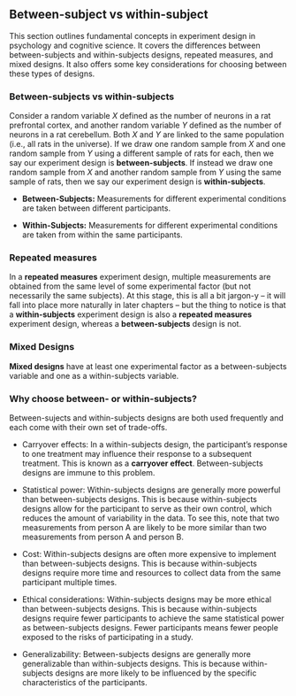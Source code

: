 ## Between-subject vs within-subject
This section outlines fundamental concepts in experiment
design in psychology and cognitive science. It covers the
differences between between-subjects and within-subjects
designs, repeated measures, and mixed designs. It also
offers some key considerations for choosing between these
types of designs.

### Between-subjects vs within-subjects
Consider a random variable $X$ defined as the number of
neurons in a rat prefrontal cortex, and another random
variable $Y$ defined as the number of neurons in a rat
cerebellum. Both $X$ and $Y$ are linked to the same
population (i.e., all rats in the universe). If we draw one
random sample from $X$ and one random sample from $Y$ using
a different sample of rats for each, then we say our
experiment design is **between-subjects**. If instead we
draw one random sample from $X$ and another random sample
from $Y$ using the same sample of rats, then we say our
experiment design is **within-subjects**.

- **Between-Subjects:** Measurements for different
  experimental conditions are taken between different
  participants. 

- **Within-Subjects:** Measurements for different
  experimental conditions are taken from within the same
  participants.

### Repeated measures
In a **repeated measures** experiment design, multiple
measurements are obtained from the same level of some
experimental factor (but not necessarily the same subjects).
At this stage, this is all a bit jargon-y -- it will fall
into place more naturally in later chapters -- but the thing
to notice is that a **within-subjects** experiment design is
also a **repeated measures** experiment design, whereas a
**between-subjects** design is not.

### Mixed Designs
**Mixed designs** have  at least one experimental factor as
a between-subjects variable and one as a within-subjects
variable. 

### Why choose between- or within-subjects?
Between-sujects and within-subjects designs are both used
frequently and each come with their own set of trade-offs.

- Carryover effects: In a within-subjects design, the
  participant's response to one treatment may influence
  their response to a subsequent treatment. This is known
  as a **carryover effect**. Between-subjects designs are
  immune to this problem.

- Statistical power: Within-subjects designs are generally
  more powerful than between-subjects designs. This is
  because within-subjects designs allow for the
  participant to serve as their own control, which reduces
  the amount of variability in the data. To see this, note
  that two measurements from person A are likely to be more
  similar than two measurements from person A and person B.

- Cost: Within-subjects designs are often more expensive to
  implement than between-subjects designs. This is because
  within-subjects designs require more time and resources
  to collect data from the same participant multiple times.

- Ethical considerations: Within-subjects designs may be more
  ethical than between-subjects designs. This is because
  within-subjects designs require fewer participants to
  achieve the same statistical power as between-subjects
  designs. Fewer participants means fewer people exposed to
  the risks of participating in a study.

- Generalizability: Between-subjects designs are generally
  more generalizable than within-subjects designs. This is
  because within-subjects designs are more likely to be
  influenced by the specific characteristics of the
  participants.
